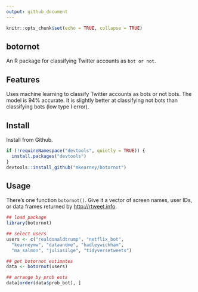 ```yaml
---
output: github_document
---
```


```r
knitr::opts_chunk$set(echo = TRUE, collapse = TRUE)
```

## botornot

An R package for classifying Twitter accounts as `bot or not`.

## Features

Uses machine learning to classify Twitter accounts as bots or not bots. 
The model is 94% accurate. It is slightly better at classifying not bots than 
classifying bots (low type I error).

## Install

Install from Github.

```r
if (!requireNamespace("devtools", quietly = TRUE)) {
  install.packages("devtools")
}
devtools::install_github("mkearney/botornot")
```

## Usage

There's one function `botornot()`. Give it a vector of screen names, user IDs, or data frames returned by [http://rtweet.info](rtweet).

```r
## load package
library(botornot)

## select users
users <- c("realdonaldtrump", "netflix_bot",
  "kearneymw", "dataandme", "hadleywickham",
  "ma_salmon", "juliasilge", "tidyversetweets")

## get botornot estimates
data <- botornot(users)

## arrange by prob ests
data[order(data$prob_bot), ]
```
